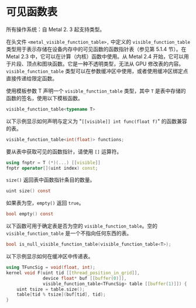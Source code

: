 # 可见函数表

<ToBePolishedAfterTranslation />

<OriginalPDF title="2.15 Visible Function Table" />

所有操作系统：自 Metal 2. 3 起支持类型。

在头文件 `<metal_visible_function_table>,` 中定义的 `visible_function_table` 类型用于表示存储在设备内存中的可见函数的函数指针表（参见第 5.1.4 节）。在 Metal 2.3 中，它可以在计算（内核）函数中使用。从 Metal 2.4 开始，它可以用于片段、顶点和图块函数。它是一种不透明类型，无法从 GPU 修改表的内容。`visible_function_table` 类型可以在参数缓冲区中使用，或者使用缓冲区绑定点直接传递给限定函数。

使用模板参数 T 声明一个 `visible_function_table` 类型，其中 `T` 是表中存储的函数的签名，使用以下模板函数。

```cpp
visible_function_table<typename T>
```

以下示例显示如何声明与定义为 "`[[visible]] int func(float f)`" 的函数兼容的表。

```cpp
visible_function_table<int(float)> functions;
```

要从表中获取可见的函数指针，请使用 `[]` 运算符。

```cpp
using fnptr = T (*)(...) [[visible]]
fnptr operator[](uint index) const;
```

`size()` 返回表中函数指针条目的数量。

```c
uint size() const
```

如果表为空，`empty()` 返回 `true`。

```c
bool empty() const
```

以下函数可用于确定表是否为空的 `visible_function_table`。空的 `visible_function_table` 是一个不指向任何东西的表。

```c
bool is_null_visible_function_table(visible_function_table<T>);
```

以下示例显示如何在缓冲区中传递表。

```cpp
using TFuncSig = void(float, int);
kernel void F(uint tid [[thread_position_in_grid]],
              device float* buf [[buffer(0)]],
              visible_function_table<TFuncSig> table [[buffer(1)]]) {
    uint tsize = table.size();
    table[tid % tsize](buf[tid], tid);
}
```
